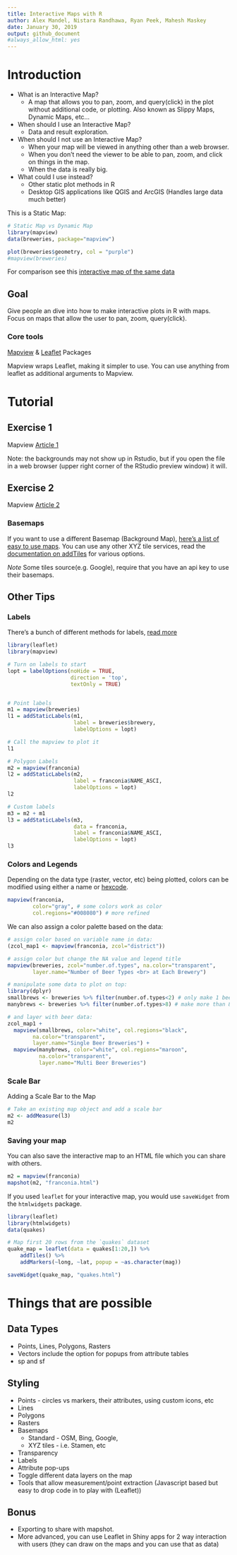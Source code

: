 ```yaml
---
title: Interactive Maps with R
author: Alex Mandel, Nistara Randhawa, Ryan Peek, Mahesh Maskey
date: January 30, 2019
output: github_document
#always_allow_html: yes
---
```


# Introduction

* What is an Interactive Map? 
    * A map that allows you to pan, zoom, and query(click) in the plot without additional code, or plotting. Also known as Slippy Maps, Dynamic Maps, etc...
* When should I use an Interactive Map? 
    * Data and result exploration.
* When should I not use an Interactive Map? 
    * When your map will be viewed in anything other than a web browser. 
    * When you don't need the viewer to be able to pan, zoom, and click on things in the map.
    * When the data is really big.
* What could I use instead?
    * Other static plot methods in R
    * Desktop GIS applications like QGIS and ArcGIS (Handles large data much better)



This is a Static Map:

```r
# Static Map vs Dynamic Map
library(mapview)
data(breweries, package="mapview")

plot(breweries$geometry, col = "purple")
#mapview(breweries)	
```

For comparison see this [interactive map of the same data](https://r-spatial.github.io/mapview/articles/articles/mapview_01-basics.html)


## Goal

Give people an dive into how to make interactive plots in R with maps. Focus on maps that allow the user to pan, zoom, query(click).

### Core tools

[Mapview](https://r-spatial.github.io/mapview/) & [Leaflet](https://rstudio.github.io/leaflet/) Packages

Mapview wraps Leaflet, making it simpler to use. You can use anything from leaflet as additional arguments to Mapview.

# Tutorial

## Exercise 1
Mapview [Article 1](https://r-spatial.github.io/mapview/articles/articles/mapview_01-basics.html)

Note: the backgrounds may not show up in Rstudio, but if you open the file in a web browser (upper right corner of the RStudio preview window) it will. 

## Exercise 2
Mapview [Article 2](https://r-spatial.github.io/mapview/articles/articles/mapview_02-advanced.html)

### Basemaps

If you want to use a different Basemap (Background Map), [here's a list of easy to use maps](http://leaflet-extras.github.io/leaflet-providers/preview/index.html).
You can use any other XYZ tile services, read the [documentation on addTiles](https://www.rdocumentation.org/packages/leaflet/versions/2.0.2/topics/addControl) for various options.

*Note* Some tiles source(e.g. Google), require that you have an api key to use their basemaps.

## Other Tips

### Labels

There's a bunch of different methods for labels, [read more](https://rdrr.io/cran/mapview/man/addStaticLabels.html)


```r
library(leaflet)
library(mapview)

# Turn on labels to start
lopt = labelOptions(noHide = TRUE,
                    direction = 'top',
                    textOnly = TRUE)


# Point labels
m1 = mapview(breweries)
l1 = addStaticLabels(m1,
                     label = breweries$brewery,
                     labelOptions = lopt)

# Call the mapview to plot it
l1

# Polygon Labels
m2 = mapview(franconia)
l2 = addStaticLabels(m2,
                     label = franconia$NAME_ASCI,
                     labelOptions = lopt)
l2

# Custom labels
m3 = m2 + m1
l3 = addStaticLabels(m3,
                     data = franconia,
                     label = franconia$NAME_ASCI,
                     labelOptions = lopt)
l3
```

### Colors and Legends

Depending on the data type (raster, vector, etc) being plotted, colors can be modified using either a name or [hexcode](https://htmlcolorcodes.com/). 

```r

mapview(franconia, 
        color="gray", # some colors work as color
        col.regions="#008080") # more refined

```

We can also assign a color palette based on the data:

```r

# assign color based on variable name in data:
(zcol_map1 <- mapview(franconia, zcol="district"))

# assign color but change the NA value and legend title
mapview(breweries, zcol="number.of.types", na.color="transparent",
        layer.name="Number of Beer Types <br> at Each Brewery")

# manipulate some data to plot on top:
library(dplyr)
smallbrews <- breweries %>% filter(number.of.types<2) # only make 1 beer!
manybrews <- breweries %>% filter(number.of.types>8) # make more than 8 kinds of beer!

# and layer with beer data:
zcol_map1 + 
  mapview(smallbrews, color="white", col.regions="black",
        na.color="transparent", 
        layer.name="Single Beer Breweries") +
  mapview(manybrews, color="white", col.regions="maroon",
          na.color="transparent", 
          layer.name="Multi Beer Breweries")

```

### Scale Bar
Adding a Scale Bar to the Map
```r
# Take an existing map object and add a scale bar
m2 <- addMeasure(l3)
m2
```

### Saving your map
You can also save the interactive map to an HTML file which you can share with others. 
```r
m2 = mapview(franconia)
mapshot(m2, "franconia.html")
```

If you used `leaflet` for your interactive map, you would use `saveWidget` from the `htmlwidgets` package. 
```r
library(leaflet)
library(htmlwidgets)
data(quakes)

# Map first 20 rows from the `quakes` dataset
quake_map = leaflet(data = quakes[1:20,]) %>%
    addTiles() %>%
    addMarkers(~long, ~lat, popup = ~as.character(mag))

saveWidget(quake_map, "quakes.html")
```


# Things that are possible

## Data Types 

* Points, Lines, Polygons, Rasters
* Vectors include the option for popups from attribute tables
* sp and sf

## Styling 

* Points - circles vs markers, their attributes, using custom icons, etc
* Lines
* Polygons
* Rasters
* Basemaps
    * Standard - OSM, Bing, Google, 
    * XYZ tiles - i.e. Stamen, etc
* Transparency
* Labels
* Attribute pop-ups
* Toggle different data layers on the map
* Tools that allow measurement/point extraction (Javascript based but easy to drop code in to play with (Leaflet))

## Bonus

* Exporting to share with mapshot.
* More advanced, you can use Leaflet in Shiny apps for 2 way interaction with users (they can draw on the maps and you can use that as data) 